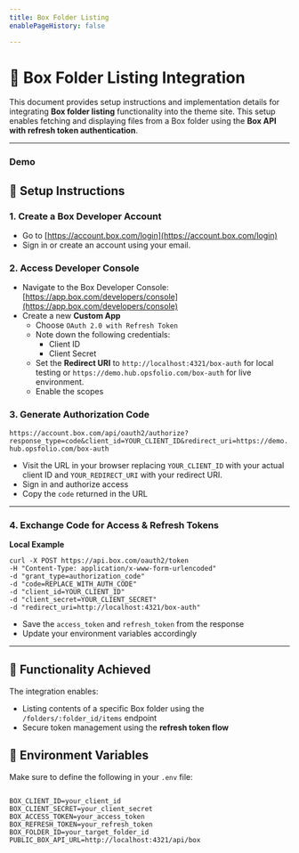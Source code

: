 ```yaml
---
title: Box Folder Listing
enablePageHistory: false

---
```




# 📁 Box Folder Listing Integration

This document provides setup instructions and implementation details for integrating **Box folder listing** functionality into the theme site. This setup enables fetching and displaying files from a Box folder using the **Box API with refresh token authentication**.

---

### Demo
<BoxList />

## 🔧 Setup Instructions

### 1. Create a Box Developer Account

- Go to [https://account.box.com/login](https://account.box.com/login)  
- Sign in or create an account using your email.  

### 2. Access Developer Console

- Navigate to the Box Developer Console: [https://app.box.com/developers/console](https://app.box.com/developers/console)  
- Create a new **Custom App**  
  - Choose `OAuth 2.0 with Refresh Token`  
  - Note down the following credentials:  
    - Client ID  
    - Client Secret
  - Set the **Redirect URI** to `http://localhost:4321/box-auth` for local testing or `https://demo.hub.opsfolio.com/box-auth` for live environment.
  - Enable the scopes

### 3. Generate Authorization Code


`https://account.box.com/api/oauth2/authorize?response_type=code&client_id=YOUR_CLIENT_ID&redirect_uri=https://demo.hub.opsfolio.com/box-auth`

- Visit the URL in your browser   replacing `YOUR_CLIENT_ID` with your actual client ID and `YOUR_REDIRECT_URI` with your redirect URI.
- Sign in and authorize access  
- Copy the `code` returned in the URL

---

### 4. Exchange Code for Access & Refresh Tokens

**Local Example**
```
curl -X POST https://api.box.com/oauth2/token
-H "Content-Type: application/x-www-form-urlencoded"
-d "grant_type=authorization_code"
-d "code=REPLACE_WITH_AUTH_CODE"
-d "client_id=YOUR_CLIENT_ID"
-d "client_secret=YOUR_CLIENT_SECRET"
-d "redirect_uri=http://localhost:4321/box-auth"
```

- Save the `access_token` and `refresh_token` from the response  
- Update your environment variables accordingly

---

## 🌟 Functionality Achieved

The integration enables:

- Listing contents of a specific Box folder using the `/folders/:folder_id/items` endpoint  
- Secure token management using the **refresh token flow**  

## 📁 Environment Variables

Make sure to define the following in your `.env` file:

```

BOX_CLIENT_ID=your_client_id
BOX_CLIENT_SECRET=your_client_secret
BOX_ACCESS_TOKEN=your_access_token
BOX_REFRESH_TOKEN=your_refresh_token
BOX_FOLDER_ID=your_target_folder_id
PUBLIC_BOX_API_URL=http://localhost:4321/api/box

```